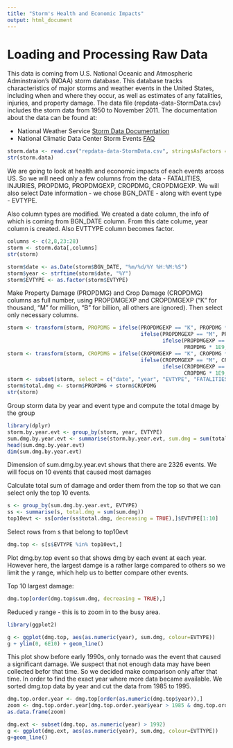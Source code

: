 ```yaml
---
title: "Storm's Health and Economic Impacts"
output: html_document
---
```


# Loading and Processing Raw Data
This data is coming from U.S. National Oceanic and Atmospheric Adminstraion's (NOAA) storm database. This database tracks characteristics of major storms and weather events in the United States, including when and where they occur, as well as estimates of any fatalities, injuries, and property damage.
The data file (repdata-data-StormData.csv) includes the storm data from 1950 to November 2011. The documentation about the data can be found at:

* National Weather Service [Storm Data Documentation](https://d396qusza40orc.cloudfront.net/repdata%2Fpeer2_doc%2Fpd01016005curr.pdf) 
* National Climatic Data Center Storm Events [FAQ](https://d396qusza40orc.cloudfront.net/repdata%2Fpeer2_doc%2FNCDC%20Storm%20Events-FAQ%20Page.pdf)

```r
storm.data <- read.csv("repdata-data-StormData.csv", stringsAsFactors = FALSE)
str(storm.data)
```

We are going to look at health and economic impacts of each events arcoss US. So we will need only a few columns from the data -  FATALITIES, INJURIES, PROPDMG, PROPDMGEXP, CROPDMG, CROPDMGEXP. We will also select Date information - we chose BGN_DATE - along with event type - EVTYPE.

Also column types are modified. We created a date column, the info of which is coming from BGN_DATE column. From this date colume, year column is created. Also EVTTYPE column becomes factor.

```r
columns <- c(2,8,23:28)
storm <- storm.data[,columns]
str(storm)

storm$date <- as.Date(storm$BGN_DATE, "%m/%d/%Y %H:%M:%S")
storm$year <- strftime(storm$date, "%Y")
storm$EVTYPE <- as.factor(storm$EVTYPE)
```

Make Property Damage (PROPDMG) and Crop Damage (CROPDMG) columns as full number, using PROPDMGEXP and CROPDMGEXP ("K" for thousand, "M" for million, "B" for billion, all others are ignored).
Then select only necessary columns.

```r
storm <- transform(storm, PROPDMG = ifelse(PROPDMGEXP == "K", PROPDMG * 1E3, 
                                           ifelse(PROPDMGEXP == "M", PROPDMG * 1E6, 
                                                  ifelse(PROPDMGEXP == "B", 
                                                         PROPDMG * 1E9, PROPDMG))))
storm <- transform(storm, CROPDMG = ifelse(CROPDMGEXP == "K", CROPDMG * 1E3, 
                                           ifelse(CROPDMGEXP == "M", CROPDMG * 1E6, 
                                                  ifelse(CROPDMGEXP == "B", 
                                                         CROPDMG * 1E9, CROPDMG))))
storm <- subset(storm, select = c("date", "year", "EVTYPE", "FATALITIES", "INJURIES", "PROPDMG", "CROPDMG"))
storm$total.dmg <- storm$PROPDMG + storm$CROPDMG
str(storm)
```

Group storm data by year and event type and compute the total dmage by the group
```r
library(dplyr)
storm.by.year.evt <- group_by(storm, year, EVTYPE)
sum.dmg.by.year.evt <- summarise(storm.by.year.evt, sum.dmg = sum(total.dmg))
head(sum.dmg.by.year.evt)
dim(sum.dmg.by.year.evt)
```
Dimension of sum.dmg.by.year.evt shows that there are 2326 events. We will focus on 10 events that caused most damages

Calculate total sum of damage and order them from the top so that we can select only the top 10 events.

```r
s <- group_by(sum.dmg.by.year.evt, EVTYPE)
ss <- summarise(s, total.dmg = sum(sum.dmg))
top10evt <- ss[order(ss$total.dmg, decreasing = TRUE),]$EVTYPE[1:10]
```
Select rows from s that belong to top10evt 
```r
dmg.top <- s[s$EVTYPE %in% top10evt,]
```

Plot dmg.by.top event so that shows dmg by each event at each year. However here, the largest damge is a rather large compared to  others so we limit the y range, which help us to better compare other events.

Top 10 largest damage:
```r
dmg.top[order(dmg.top$sum.dmg, decreasing = TRUE),]
```

Reduced y range - this is to zoom in to the busy area.
```r
library(ggplot2)
```
```r
g <- ggplot(dmg.top, aes(as.numeric(year), sum.dmg, colour=EVTYPE))
g + ylim(0, 6E10) + geom_line()
```
This plot show before early 1990s, only tornado was the event that caused a significant damage. We suspect that not enough data may have been collected befor that time. So we decided make comparison only after that time. In order to find the exact year where more data became available. We sorted dmg.top data by year and cut the data from 1985 to 1995.

```r
dmg.top.order.year <- dmg.top[order(as.numeric(dmg.top$year)),]
zoom <- dmg.top.order.year[dmg.top.order.year$year > 1985 & dmg.top.order.year$year < 1995,]
as.data.frame(zoom)
```

```r
dmg.ext <- subset(dmg.top, as.numeric(year) > 1992)
g <- ggplot(dmg.ext, aes(as.numeric(year), sum.dmg, colour=EVTTYPE))
g+geom_line()
```
